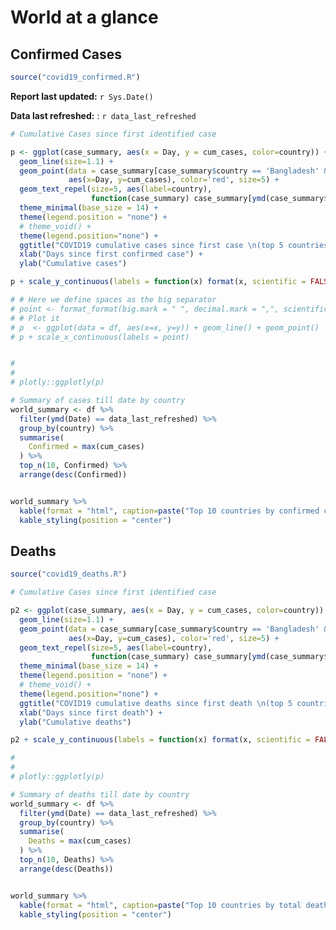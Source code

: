 
# World at a glance {#world}

## Confirmed Cases 

```r
source("covid19_confirmed.R")
```

__Report last updated:__ `r Sys.Date()`

__Data last refreshed:__ : `r data_last_refreshed`


```r
# Cumulative Cases since first identified case

p <- ggplot(case_summary, aes(x = Day, y = cum_cases, color=country)) +
  geom_line(size=1.1) +
  geom_point(data = case_summary[case_summary$country == 'Bangladesh' & ymd(case_summary$Date)==data_last_refreshed, ],
             aes(x=Day, y=cum_cases), color='red', size=5) +
  geom_text_repel(size=5, aes(label=country),
                  function(case_summary) case_summary[ymd(case_summary$Date) == data_last_refreshed, ])+
  theme_minimal(base_size = 14) +
  theme(legend.position = "none") +
  # theme_void() +
  theme(legend.position="none") +
  ggtitle("COVID19 cumulative cases since first case \n(top 5 countries excluding China)", as.Date(last_reported_date) ) +
  xlab("Days since first confirmed case") +
  ylab("Cumulative cases")

p + scale_y_continuous(labels = function(x) format(x, scientific = FALSE))

# # Here we define spaces as the big separator
# point <- format_format(big.mark = " ", decimal.mark = ",", scientific = FALSE)
# # Plot it
# p  <- ggplot(data = df, aes(x=x, y=y)) + geom_line() + geom_point()
# p + scale_x_continuous(labels = point)


# 
# 
# plotly::ggplotly(p)

```


```r

# Summary of cases till date by country
world_summary <- df %>%
  filter(ymd(Date) == data_last_refreshed) %>%
  group_by(country) %>%
  summarise(
    Confirmed = max(cum_cases)
  ) %>%
  top_n(10, Confirmed) %>%
  arrange(desc(Confirmed))


world_summary %>%
  kable(format = "html", caption=paste("Top 10 countries by confirmed cases as of", data_last_refreshed)) %>%
  kable_styling(position = "center")


```


## Deaths

```r
source("covid19_deaths.R")
```


```r
# Cumulative Cases since first identified case

p2 <- ggplot(case_summary, aes(x = Day, y = cum_cases, color=country)) +
  geom_line(size=1.1) +
  geom_point(data = case_summary[case_summary$country == 'Bangladesh' & ymd(case_summary$Date)==data_last_refreshed, ],
             aes(x=Day, y=cum_cases), color='red', size=5) +
  geom_text_repel(size=5, aes(label=country),
                  function(case_summary) case_summary[ymd(case_summary$Date) == data_last_refreshed, ])+
  theme_minimal(base_size = 14) +
  theme(legend.position = "none") +
  # theme_void() +
  theme(legend.position="none") +
  ggtitle("COVID19 cumulative deaths since first death \n(top 5 countries excluding China)", as.Date(last_reported_date) ) +
  xlab("Days since first death") +
  ylab("Cumulative deaths")

p2 + scale_y_continuous(labels = function(x) format(x, scientific = FALSE))

# 
# 
# plotly::ggplotly(p)

```

```r

# Summary of deaths till date by country
world_summary <- df %>%
  filter(ymd(Date) == data_last_refreshed) %>%
  group_by(country) %>%
  summarise(
    Deaths = max(cum_cases)
  ) %>%
  top_n(10, Deaths) %>%
  arrange(desc(Deaths))


world_summary %>%
  kable(format = "html", caption=paste("Top 10 countries by total deaths as of", data_last_refreshed)) %>%
  kable_styling(position = "center")


```
